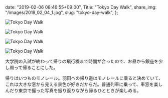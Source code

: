   date: "2019-02-06 08:46:55+09:00",
  Title: "Tokyo Day Walk",
  share_img: "/images/2019_02_04_1.jpg",
  slug: "tokyo-day-walk",
};

![Tokyo Day Walk](/images/2019_02_04_1.jpg)

![Tokyo Day Walk](/images/2019_02_04_2.jpg)

![Tokyo Day Walk](/images/2019_02_04_3.jpg)

![Tokyo Day Walk](/images/2019_02_04_4.jpg)

大学院の入試が終わって帰りの飛行機まで時間が合ったので、お昼から銀座を少し周って帰ることにした。

帰りはいつものモノレール。羽田への帰り道はモノレールに乗ると決めていて、これは大きな窓から見える景色が好きだからだ。普通列車に乗って、車窓を楽しんだり東京で撮った写真を振り返りながら帰るひとときが楽しめる。
